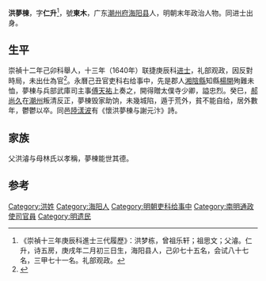 '''洪夢棟'''，字'''仁升'''<ref>《崇禎十三年庚辰科進士三代履歷》：洪梦栋，曾祖乐轩；祖思文；父濬。仁升，诗五房，庚戌年二月初三日生，海阳县人，己卯七十五名，会试八十七名，三甲七十一名。礼部观政。</ref>，號'''東木'''，广东[[潮州府|潮州府]][[海阳县|海阳县]]人，明朝末年政治人物。同进士出身。

== 生平 ==
崇禎十二年己卯科舉人，十三年（1640年）联捷庚辰科[[进士|进士]]，礼部观政，因反對時局，未出仕為官<ref>{{cite news|title=明朝潮州府文进士名录|url=http://zt.czonline.net/2010wenhua/txcr/chaorendongtai/kejiao/2010-12-02/31625.html|accessdate=2013-08-07|newspaper=潮州热线|archive-url=https://web.archive.org/web/20131004220414/http://zt.czonline.net/2010wenhua/txcr/chaorendongtai/kejiao/2010-12-02/31625.html|archive-date=2013-10-04|dead-url=yes}}</ref>。永曆己丑官吏科右给事中，先是郡人[[湘陰縣|湘陰縣]]知縣[[楊開|楊開]]殉難未恤，夢棟与兵部武庫司主事[[傅天祐|傅天祐]]上奏之，開得贈太僕寺少卿，謚忠烈。癸巳，[[郝尚久|郝尚久]]在[[潮州|潮州]]叛清反正，夢棟毁家助饷，未幾城陷，遁于荒外，貧不能自给，居外數年，鬱鬱以卒。同邑[[陸漾波|陸漾波]]有《懷洪夢棟与謝元汴》詩。

== 家族 ==
父洪濬与母林氏以孝稱，夢棟能世其德。

==参考==
{{reflist}}

{{崇禎十三年庚辰科殿試金榜}}

{{Authority control}}

{{DEFAULTSORT:Hong洪}}

[[Category:洪姓|Category:洪姓]]
[[Category:海阳人|Category:海阳人]]
[[Category:明朝吏科给事中|Category:明朝吏科给事中]]
[[Category:南明通政使司官員|Category:南明通政使司官員]]
[[Category:明遗民|Category:明遗民]]


{{明朝人物小作品}}